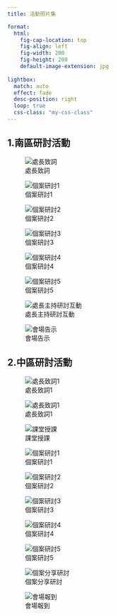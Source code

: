 ```yaml
---
title: 活動照片集

format: 
  html: 
    fig-cap-location: top
    fig-align: left
    fig-width: 200
    fig-height: 200
    default-image-extension: jpg
    
lightbox:
  match: auto
  effect: fade
  desc-position: right
  loop: true
  css-class: "my-css-class"
---
```


## 1.南區研討活動

::: {#南區活動 layout-ncol="3"}
![處長致詞](images\宣導會照片\南區\1.jpg){group="南區"}

![個案研討1](images\宣導會照片\南區\5.jpg){group="南區"}

![個案研討2](images\宣導會照片\南區\5a.jpg){group="南區"}

![個案研討3](images\宣導會照片\南區\5b.jpg){group="南區"}

![個案研討4](images\宣導會照片\南區\5c.jpg){group="南區"}

![個案研討5](images\宣導會照片\南區\6.jpg){group="南區"}

![處長主持研討互動](images\宣導會照片\南區\6.jpg){group="南區"}

![會場告示](images\宣導會照片\南區\會場指示.jpg){group="南區"}
:::

## 2.中區研討活動

::: {#中區活動 layout-ncol="3"}
![處長致詞1](images\宣導會照片\中區\1.jpg){group="中區"}

![處長致詞1](images\宣導會照片\中區\2.jpg){group="中區"}

![課堂授課](images\宣導會照片\中區\3.jpg){group="中區"}

![個案研討1](images\宣導會照片\中區\5.jpg){group="中區"}

![個案研討2](images\宣導會照片\中區\6.jpg){group="中區"}

![個案研討3](images\宣導會照片\中區\7.jpg){group="中區"}

![個案研討4](images\宣導會照片\中區\8.jpg){group="中區"}

![個案研討5](images\宣導會照片\中區\9.jpg){group="中區"}

![個案分享研討](images\宣導會照片\中區\10.jpg){group="中區"}
:::

![會場報到](images/宣導會照片/中區/11.JPG){fig-align="left"}
